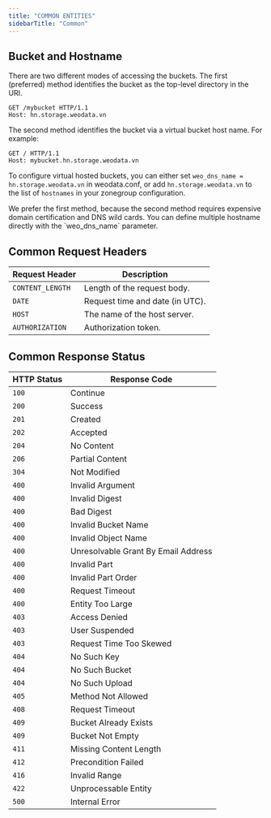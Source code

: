 ```yaml
---
title: "COMMON ENTITIES"
sidebarTitle: "Common"
---
```


## Bucket and Hostname

There are two different modes of accessing the buckets. The first (preferred) method identifies the bucket as the top-level directory in the URI.

```
GET /mybucket HTTP/1.1
Host: hn.storage.weodata.vn
```

The second method identifies the bucket via a virtual bucket host name. For example:

```
GET / HTTP/1.1
Host: mybucket.hn.storage.weodata.vn
```

To configure virtual hosted buckets, you can either set `weo_dns_name = hn.storage.weodata.vn` in weodata.conf, or add `hn.storage.weodata.vn` to the list of `hostnames` in your zonegroup configuration. 

<Tip>
We prefer the first method, because the second method requires expensive domain certification and DNS wild cards.
</Tip>

<Tip>
You can define multiple hostname directly with the `weo_dns_name` parameter.
</Tip>


## Common Request Headers

| Request Header | Description                        |
|-----------------|------------------------------------|
| `CONTENT_LENGTH`  | Length of the request body.         |
| `DATE`            | Request time and date (in UTC).    |
| `HOST`            | The name of the host server.        |
| `AUTHORIZATION`   | Authorization token.               |

## Common Response Status

| HTTP Status | Response Code |
|-------------|---------------|
| `100`         | Continue      |
| `200`         | Success       |
| `201`         | Created       |
| `202`         | Accepted      |
| `204`         | No Content    |
| `206`         | Partial Content|
| `304`         | Not Modified  |
| `400`         | Invalid Argument|
| `400`         | Invalid Digest|
| `400`         | Bad Digest     |
| `400`         | Invalid Bucket Name|
| `400`         | Invalid Object Name|
| `400`         | Unresolvable Grant By Email Address|
| `400`         | Invalid Part   |
| `400`         | Invalid Part Order|
| `400`         | Request Timeout|
| `400`         | Entity Too Large|
| `403`         | Access Denied  |
| `403`         | User Suspended |
| `403`         | Request Time Too Skewed|
| `404`         | No Such Key    |
| `404`         | No Such Bucket |
| `404`         | No Such Upload |
| `405`         | Method Not Allowed|
| `408`         | Request Timeout|
| `409`         | Bucket Already Exists|
| `409`         | Bucket Not Empty|
| `411`         | Missing Content Length|
| `412`         | Precondition Failed|
| `416`         | Invalid Range  |
| `422`         | Unprocessable Entity|
| `500`         | Internal Error |
